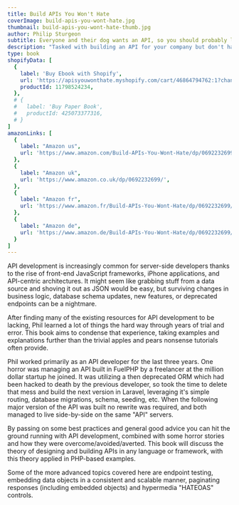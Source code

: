 ```yaml
---
title: Build APIs You Won't Hate
coverImage: build-apis-you-wont-hate.jpg
thumbnail: build-apis-you-wont-hate-thumb.jpg
author: Philip Sturgeon
subtitle: Everyone and their dog wants an API, so you should probably learn how to build them.
description: "Tasked with building an API for your company but don't have a clue where to start? Taken over an existing API and hate it? Built your own API and still hate it? This book is for you. This book has been up on the LeanPub top 10 for most of its lifetime, and was the #5 Best Selling Book of 2015, so it can't be too bad."
type: book
shopifyData: [
  {
    label: 'Buy Ebook with Shopify',
    url: 'https://apisyouwonthate.myshopify.com/cart/46864794762:1?channel=buy_button',
    productId: 11798524234,
  },
  # {
  #   label: 'Buy Paper Book',
  #   productId: 425073377316,
  # }
]
amazonLinks: [
  {
    label: "Amazon us",
    url: 'https://www.amazon.com/Build-APIs-You-Wont-Hate/dp/0692232699/',
  },
  {
    label: "Amazon uk",
    url: 'https://www.amazon.co.uk/dp/0692232699/',
  },
  {
    label: "Amazon fr",
    url: 'https://www.amazon.fr/Build-APIs-You-Wont-Hate/dp/0692232699/',
  },
  {
    label: "Amazon de",
    url: 'https://www.amazon.de/Build-APIs-You-Wont-Hate/dp/0692232699/',
  }
]
---
```


API development is increasingly common for server-side developers thanks to the
rise of front-end JavaScript frameworks, iPhone applications, and API-centric
architectures. It might seem like grabbing stuff from a data source and shoving
it out as JSON would be easy, but surviving changes in business logic, database
schema updates, new features, or deprecated endpoints can be a nightmare.

After finding many of the existing resources for API development to be lacking,
Phil learned a lot of things the hard way through years of trial and error. This
book aims to condense that experience, taking examples and explanations further
than the trivial apples and pears nonsense tutorials often provide.

Phil worked primarily as an API developer for the last three years. One horror
was managing an API built in FuelPHP by a freelancer at the million dollar
startup he joined. It was utilizing a then deprecated ORM which had been hacked
to death by the previous developer, so took the time to delete that mess and
build the next version in Laravel, leveraging it's simple routing, database
migrations, schema, seeding, etc. When the following major version of the API
was built no rewrite was required, and both managed to live side-by-side on the
same "API" servers.

By passing on some best practices and general good advice you can hit the ground
running with API development, combined with some horror stories and how they
were overcome/avoided/averted. This book will discuss the theory of designing
and building APIs in any language or framework, with this theory applied in
PHP-based examples.

Some of the more advanced topics covered here are endpoint testing, embedding
data objects in a consistent and scalable manner, paginating responses
(including embedded objects) and hypermedia "HATEOAS" controls.
